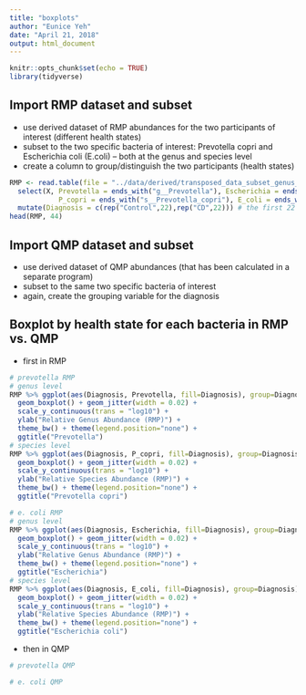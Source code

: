 ```yaml
---
title: "boxplots"
author: "Eunice Yeh"
date: "April 21, 2018"
output: html_document
---
```


```r
knitr::opts_chunk$set(echo = TRUE)
library(tidyverse)
```

## Import RMP dataset and subset
- use derived dataset of RMP abundances for the two participants of interest (different health states)
- subset to the two specific bacteria of interest: Prevotella copri and Escherichia coli (E.coli) -- both at the genus and species level
- create a column to group/distinguish the two participants (health states)

```r
RMP <- read.table(file = "../data/derived/transposed_data_subset_genus_or_species_level.tsv", sep = '\t', header = TRUE) %>% 
  select(X, Prevotella = ends_with("g__Prevotella"), Escherichia = ends_with("g__Escherichia"),     # genus level
            P_copri = ends_with("s__Prevotella_copri"), E_coli = ends_with("s__Escherichia_coli")) %>% # species level
  mutate(Diagnosis = c(rep("Control",22),rep("CD",22))) # the first 22 samples are for H4023 (control), rest are for H4015 (CD)
head(RMP, 44)
```

## Import QMP dataset and subset
- use derived dataset of QMP abundances (that has been calculated in a separate program)
- subset to the same two specific bacteria of interest
- again, create the grouping variable for the diagnosis


## Boxplot by health state for each bacteria in RMP vs. QMP

- first in RMP

```r
# prevotella RMP
# genus level
RMP %>% ggplot(aes(Diagnosis, Prevotella, fill=Diagnosis), group=Diagnosis) + 
  geom_boxplot() + geom_jitter(width = 0.02) + 
  scale_y_continuous(trans = "log10") + 
  ylab("Relative Genus Abundance (RMP)") +
  theme_bw() + theme(legend.position="none") +
  ggtitle("Prevotella")
# species level
RMP %>% ggplot(aes(Diagnosis, P_copri, fill=Diagnosis), group=Diagnosis) + 
  geom_boxplot() + geom_jitter(width = 0.02) + 
  scale_y_continuous(trans = "log10") + 
  ylab("Relative Species Abundance (RMP)") +
  theme_bw() + theme(legend.position="none") +
  ggtitle("Prevotella copri")
```

```r
# e. coli RMP
# genus level
RMP %>% ggplot(aes(Diagnosis, Escherichia, fill=Diagnosis), group=Diagnosis) + 
  geom_boxplot() + geom_jitter(width = 0.02) + 
  scale_y_continuous(trans = "log10") + 
  ylab("Relative Genus Abundance (RMP)") +
  theme_bw() + theme(legend.position="none") +
  ggtitle("Escherichia")
# species level
RMP %>% ggplot(aes(Diagnosis, E_coli, fill=Diagnosis), group=Diagnosis) + 
  geom_boxplot() + geom_jitter(width = 0.02) + 
  scale_y_continuous(trans = "log10") + 
  ylab("Relative Species Abundance (RMP)") +
  theme_bw() + theme(legend.position="none") +
  ggtitle("Escherichia coli")
```

- then in QMP

```r
# prevotella QMP

# e. coli QMP

```

